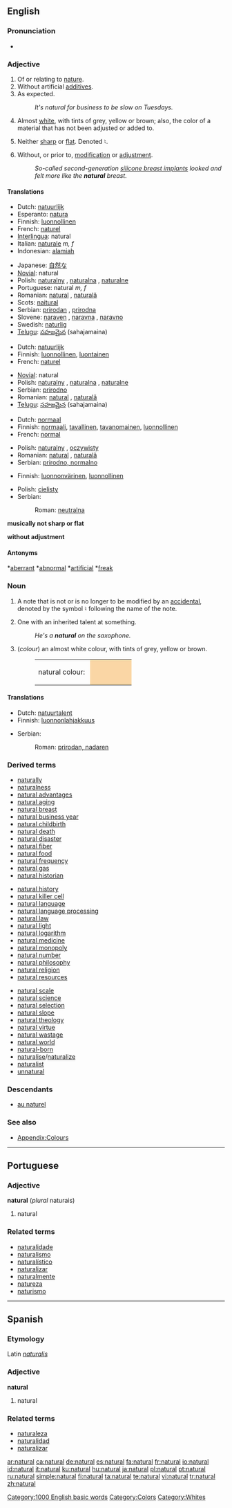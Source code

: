 {{wikipedia}}
==English==

{{rank|except|sound|didn't|515|natural|laid|cold|led}}

===Pronunciation===
*{{audio|en-us-natural.ogg|Audio (US)}}

===Adjective===
{{en-adj}}

# <!--DefD-->Of or relating to [[nature]].
# <!--DefE-->Without artificial [[additive]]s.
# <!--DefF-->As expected.
#:''It's natural for business to be slow on Tuesdays.''
# <!--DefG-->{{color}} Almost [[white]], with tints of grey, yellow or brown; also, the color of a material that has not been adjusted or added to.
# <!--DefH-->{{music}} Neither [[sharp]] or [[flat]].  Denoted ♮.
# <!--DefI--> Without, or prior to, [[modification]] or [[adjustment]].
#:''So-called second-generation [[w:Breast implant|silicone breast implants]] looked and felt more like the '''natural''' breast.''

====Translations====
<!--DefD-->
{{trans-top|relating to nature}}
*Dutch: [[natuurlijk]]
*Esperanto: [[natura]]
*Finnish: [[luonnollinen]]
*French: [[naturel]]
*[[Interlingua]]: natural
*Italian: [[naturale]] ''m, f''
*Indonesian: [[alamiah]]
{{trans-mid}}
*Japanese: [[自然な]]
*[[Novial]]: natural
*Polish: [[naturalny]] {{m}}, [[naturalna]] {{f}}, [[naturalne]] {{n}}
*Portuguese: natural ''m, f''
*Romanian: [[natural]] {{m}}, [[naturală]] {{f}}
*Scots: [[naitural]]
*Serbian: [[prirodan]] {{m}}, [[prirodna]] {{f}}
*Slovene: [[naraven]] {{m}}, [[naravna]] {{f}}, [[naravno]] {{n}}
*Swedish: [[naturlig]]
*[[Telugu]]: [[సహజమైన]] (sahajamaina)
{{trans-bottom}}

<!--DefE-->
{{trans-top|without additives}}
*Dutch: [[natuurlijk]]
*Finnish: [[luonnollinen]], [[luontainen]]
*French: [[naturel]]
{{trans-mid}}
*[[Novial]]: natural
*Polish: [[naturalny]] {{m}}, [[naturalna]] {{f}}, [[naturalne]] {{n}}
*Serbian: [[prirodno]] {{n}}
*Romanian: [[natural]] {{m}}, [[naturală]] {{f}}
*[[Telugu]]: [[సహజమైన]] (sahajamaina)
{{trans-bottom}}

<!--DefF-->
{{trans-top|as expected}}
*Dutch: [[normaal]]
*Finnish: [[normaali]], [[tavallinen]], [[tavanomainen]], [[luonnollinen]]
*French: [[normal]]
{{trans-mid}}
*Polish: [[naturalny]] {{m}}, [[oczywisty]] {{m}}
*Romanian: [[natural]] {{m}}, [[naturală]] {{f}}
*Serbian: [[prirodno, normalno]] {{n}}
{{trans-bottom}}

<!--DefG-->
{{trans-top|colour}}
*Finnish: [[luonnonvärinen]], [[luonnollinen]]
{{trans-mid}}
*Polish: [[cielisty]] {{m}}
*Serbian: 
*:Roman: [[neutralna]] {{f}}
{{trans-bottom}}

<!--DefH-->'''musically not sharp or flat'''

<!--DefI-->'''without adjustment'''

====Antonyms====
<!--DefD,DefF-->*[[aberrant]]
<!--DefD,DefF-->*[[abnormal]]
<!--DefD-->*[[artificial]]
<!--DefF-->*[[freak]]

===Noun===
{{en-noun}}

# <!--DefA-->{{music}} A note that is not or is no longer to be modified by an [[accidental]], denoted by the symbol ♮ following the name of the note.
# <!--DefB-->One with an inherited talent at something.
#:''He's a '''natural''' on the saxophone.''
# <!--DefC-->(''colour'') an almost white colour, with tints of grey, yellow or brown.
#:<table><tr><td>natural colour:&nbsp;</td><td bgcolor="#FAD6A5" width="80">&nbsp;</td></tr></table>

====Translations====
<!--DefA-->
{{trans-top|musical note}}
{{trans-mid}}
{{trans-bottom}}

<!--DefB-->
{{trans-top|inherited talent}}
*Dutch: [[natuurtalent]] {{n}}
*Finnish: [[luonnonlahjakkuus]]
{{trans-mid}}
*Serbian:
*:Roman: [[prirodan, nadaren]] {{m}}
{{trans-bottom}}

<!--DefC-->
{{trans-top| colour}}
{{trans-mid}}
{{trans-bottom}}

===Derived terms===
{{top3}}
*[[naturally]]
*[[naturalness]]
*[[natural advantages]]
*[[natural aging]]
*[[natural breast]]
*[[natural business year]]
*[[natural childbirth]]
*[[natural death]]
*[[natural disaster]]
*[[natural fiber]]
*[[natural food]]
*[[natural frequency]]
*[[natural gas]]
*[[natural historian]]
{{mid3}}
*[[natural history]]
*[[natural killer cell]]
*[[natural language]]
*[[natural language processing]]
*[[natural law]]
*[[natural light]]
*[[natural logarithm]]
*[[natural medicine]]
*[[natural monopoly]]
*[[natural number]]
*[[natural philosophy]]
*[[natural religion]]
*[[natural resources]]
{{mid3}}
*[[natural scale]]
*[[natural science]]
*[[natural selection]]
*[[natural slope]]
*[[natural theology]]
*[[natural virtue]]
*[[natural wastage]]
*[[natural world]]
*[[natural-born]]
*[[naturalise]]/[[naturalize]]
*[[naturalist]]
*[[unnatural]]
{{bottom}}

===Descendants===
*[[au naturel]]

===See also===
*[[Wiktionary_Appendix:Colours|Appendix:Colours]]

[[Category:1000 English basic words]]
[[Category:Colors]]
[[Category:Whites]]

----

==Portuguese==

===Adjective===
'''natural''' (''plural'' naturais)

# natural

===Related terms===
*[[naturalidade]]
*[[naturalismo]]
*[[naturalístico]]
*[[naturalizar]]
*[[naturalmente]]
*[[natureza]]
*[[naturismo]]

----

==Spanish==

===Etymology===
Latin ''[[naturalis]]''

===Adjective===
'''natural'''

# natural

===Related terms===
*[[naturaleza]]
*[[naturalidad]]
*[[naturalizar]]

[[ar:natural]]
[[ca:natural]]
[[de:natural]]
[[es:natural]]
[[fa:natural]]
[[fr:natural]]
[[io:natural]]
[[id:natural]]
[[it:natural]]
[[ku:natural]]
[[hu:natural]]
[[ja:natural]]
[[pl:natural]]
[[pt:natural]]
[[ru:natural]]
[[simple:natural]]
[[fi:natural]]
[[ta:natural]]
[[te:natural]]
[[vi:natural]]
[[tr:natural]]
[[zh:natural]]